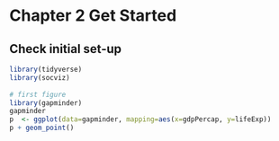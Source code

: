 # **Chapter 2** Get Started  
## Check initial set-up
```r
library(tidyverse)
library(socviz)
    
# first figure
library(gapminder)
gapminder
p  <- ggplot(data=gapminder, mapping=aes(x=gdpPercap, y=lifeExp))
p + geom_point()
```



